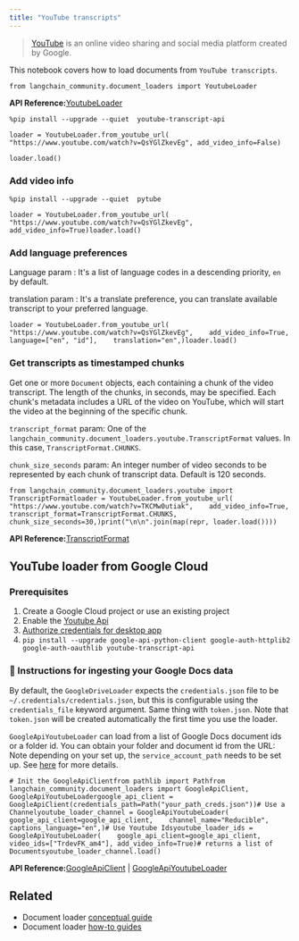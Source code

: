 ```yaml
---
title: "YouTube transcripts"
---
```


> [YouTube](https://www.youtube.com/) is an online video sharing and social media platform created by Google.

This notebook covers how to load documents from `YouTube transcripts`.

```
from langchain_community.document_loaders import YoutubeLoader
```

**API Reference:**[YoutubeLoader](https://python.langchain.com/api_reference/community/document_loaders/langchain_community.document_loaders.youtube.YoutubeLoader.html)

```
%pip install --upgrade --quiet  youtube-transcript-api
```

```
loader = YoutubeLoader.from_youtube_url(    "https://www.youtube.com/watch?v=QsYGlZkevEg", add_video_info=False)
```

```
loader.load()
```

### Add video info

```
%pip install --upgrade --quiet  pytube
```

```
loader = YoutubeLoader.from_youtube_url(    "https://www.youtube.com/watch?v=QsYGlZkevEg", add_video_info=True)loader.load()
```

### Add language preferences

Language param : It's a list of language codes in a descending priority, `en` by default.

translation param : It's a translate preference, you can translate available transcript to your preferred language.

```
loader = YoutubeLoader.from_youtube_url(    "https://www.youtube.com/watch?v=QsYGlZkevEg",    add_video_info=True,    language=["en", "id"],    translation="en",)loader.load()
```

### Get transcripts as timestamped chunks

Get one or more `Document` objects, each containing a chunk of the video transcript. The length of the chunks, in seconds, may be specified. Each chunk's metadata includes a URL of the video on YouTube, which will start the video at the beginning of the specific chunk.

`transcript_format` param: One of the `langchain_community.document_loaders.youtube.TranscriptFormat` values. In this case, `TranscriptFormat.CHUNKS`.

`chunk_size_seconds` param: An integer number of video seconds to be represented by each chunk of transcript data. Default is 120 seconds.

```
from langchain_community.document_loaders.youtube import TranscriptFormatloader = YoutubeLoader.from_youtube_url(    "https://www.youtube.com/watch?v=TKCMw0utiak",    add_video_info=True,    transcript_format=TranscriptFormat.CHUNKS,    chunk_size_seconds=30,)print("\n\n".join(map(repr, loader.load())))
```

**API Reference:**[TranscriptFormat](https://python.langchain.com/api_reference/community/document_loaders/langchain_community.document_loaders.youtube.TranscriptFormat.html)

## YouTube loader from Google Cloud

### Prerequisites

1. Create a Google Cloud project or use an existing project
2. Enable the [Youtube Api](https://console.cloud.google.com/apis/enableflow?apiid=youtube.googleapis.com\&project=sixth-grammar-344520)
3. [Authorize credentials for desktop app](https://developers.google.com/drive/api/quickstart/python#authorize_credentials_for_a_desktop_application)
4. `pip install --upgrade google-api-python-client google-auth-httplib2 google-auth-oauthlib youtube-transcript-api`

### 🧑 Instructions for ingesting your Google Docs data

By default, the `GoogleDriveLoader` expects the `credentials.json` file to be `~/.credentials/credentials.json`, but this is configurable using the `credentials_file` keyword argument. Same thing with `token.json`. Note that `token.json` will be created automatically the first time you use the loader.

`GoogleApiYoutubeLoader` can load from a list of Google Docs document ids or a folder id. You can obtain your folder and document id from the URL: Note depending on your set up, the `service_account_path` needs to be set up. See [here](https://developers.google.com/drive/api/v3/quickstart/python) for more details.

```
# Init the GoogleApiClientfrom pathlib import Pathfrom langchain_community.document_loaders import GoogleApiClient, GoogleApiYoutubeLoadergoogle_api_client = GoogleApiClient(credentials_path=Path("your_path_creds.json"))# Use a Channelyoutube_loader_channel = GoogleApiYoutubeLoader(    google_api_client=google_api_client,    channel_name="Reducible",    captions_language="en",)# Use Youtube Idsyoutube_loader_ids = GoogleApiYoutubeLoader(    google_api_client=google_api_client, video_ids=["TrdevFK_am4"], add_video_info=True)# returns a list of Documentsyoutube_loader_channel.load()
```

**API Reference:**[GoogleApiClient](https://python.langchain.com/api_reference/community/document_loaders/langchain_community.document_loaders.youtube.GoogleApiClient.html) | [GoogleApiYoutubeLoader](https://python.langchain.com/api_reference/community/document_loaders/langchain_community.document_loaders.youtube.GoogleApiYoutubeLoader.html)

## Related

* Document loader [conceptual guide](/src/oss/concepts/document_loaders)
* Document loader [how-to guides](/src/oss/how_to/#document-loaders)
